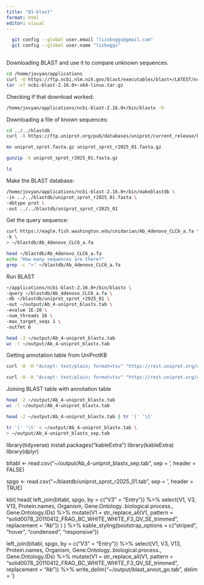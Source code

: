 ```yaml
---
title: "01-blast"
format: html
editor: visual
---
```


```bash
  git config --global user.email "lizxboggs@gmail.com"
  git config --global user.name "lizboggs"
  
```

Downloading BLAST and use it to compare unknown sequences.

```bash

cd /home/jovyan/applications
curl -O https://ftp.ncbi.nlm.nih.gov/blast/executables/blast+/LATEST/ncbi-blast-2.16.0+-x64-linux.tar.gz
tar -xf ncbi-blast-2.16.0+-x64-linux.tar.gz

```

Checking if that download worked:

```bash
/home/jovyan/applications/ncbi-blast-2.16.0+/bin/blastx -h

```

Downloading a file of known sequences:

``` bash
cd ../../blastdb
curl -O https://ftp.uniprot.org/pub/databases/uniprot/current_release/knowledgebase/complete/uniprot_sprot.fasta.gz

mv uniprot_sprot.fasta.gz uniprot_sprot_r2025_01.fasta.gz

gunzip -k uniprot_sprot_r2025_01.fasta.gz

ls

```
Make the BLAST database:

``` bash

/home/jovyan/applications/ncbi-blast-2.16.0+/bin/makeblastdb \
-in ../../blastdb/uniprot_sprot_r2025_01.fasta \
-dbtype prot \
-out ../../blastdb/uniprot_sprot_r2025_01

```
Get the query sequence:

```bash
curl https://eagle.fish.washington.edu/cnidarian/Ab_4denovo_CLC6_a.fa \
-k \
> ~/blastdb/Ab_4denovo_CLC6_a.fa

head ~/blastdb/Ab_4denovo_CLC6_a.fa
echo "How many sequences are there?"
grep -c ">" ~/blastdb/Ab_4denovo_CLC6_a.fa

```
Run BLAST

``` bash

~/applications/ncbi-blast-2.16.0+/bin/blastx \
-query ~/blastdb/Ab_4denovo_CLC6_a.fa \
-db ~/blastdb/uniprot_sprot_r2025_01 \
-out ~/output/Ab_4-uniprot_blastx.tab \
-evalue 1E-20 \
-num_threads 16 \
-max_target_seqs 1 \
-outfmt 6

head -2 ~/output/Ab_4-uniprot_blastx.tab
wc -l ~/output/Ab_4-uniprot_blastx.tab

```

Getting annotation table from UniProtKB

``` bash
curl -O -H "Accept: text/plain; format=tsv" "https://rest.uniprot.org/uniprotkb/search?query=reviewed:true+AND+organism_id:9606"

```
``` bash
curl -O -H "Accept: text/plain; format=tsv" "https://rest.uniprot.org/uniprotkb/stream?compressed=true&fields=accession%2Creviewed%2Cid%2Cprotein_name%2Cgene_names%2Corganism_name%2Clength&format=tsv&query=%28*%29+AND+%28reviewed%3Atrue%29"

```
Joining BLAST table with annotation table

```bash
head -2 ~/output/Ab_4-uniprot_blastx.tab
wc -l ~/output/Ab_4-uniprot_blastx.tab
```

```bash
head -2 ~/output/Ab_4-uniprot_blastx.tab | tr '|' '\t'

```

```bash
tr '|' '\t' < ~/output/Ab_4-uniprot_blastx.tab \
> ~/output/Ab_4-uniprot_blastx_sep.tab
```

library(tidyverse)
install.packages("kableExtra")
library(kableExtra)
library(dplyr)


bltabl <- read.csv("~/output/Ab_4-uniprot_blastx_sep.tab", sep = '\t', header = FALSE)

spgo <- read.csv("~/blastdb/uniprot_sprot_r2025_01.tab", sep = '\t', header = TRUE)

kbl(
head(
  left_join(bltabl, spgo,  by = c("V3" = "Entry")) %>%
  select(V1, V3, V13, Protein.names, Organism, Gene.Ontology..biological.process., Gene.Ontology.IDs) %>% mutate(V1 = str_replace_all(V1, 
            pattern = "solid0078_20110412_FRAG_BC_WHITE_WHITE_F3_QV_SE_trimmed", replacement = "Ab"))
)
) %>%
  kable_styling(bootstrap_options = c("striped", "hover", "condensed", "responsive"))

left_join(bltabl, spgo,  by = c("V3" = "Entry")) %>%
  select(V1, V3, V13, Protein.names, Organism, Gene.Ontology..biological.process., Gene.Ontology.IDs) %>% mutate(V1 = str_replace_all(V1, 
            pattern = "solid0078_20110412_FRAG_BC_WHITE_WHITE_F3_QV_SE_trimmed", replacement = "Ab")) %>%
  write_delim("~/output/blast_annot_go.tab", delim = '\t')